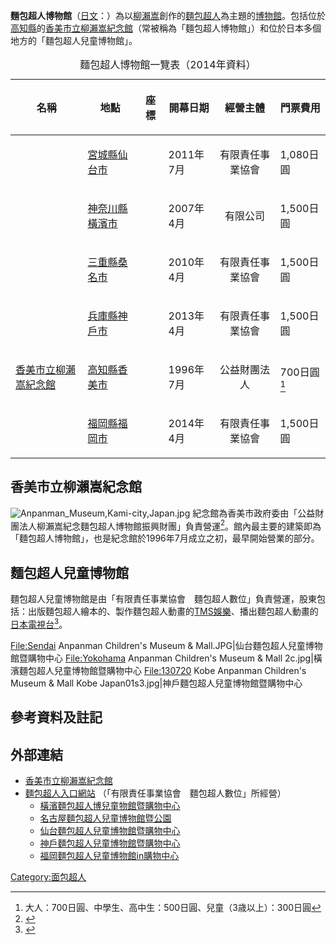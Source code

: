 '''麵包超人博物館'''（[[日文|日文]]：'''{{lang|ja|アンパンマンミュージアム}}'''）為以[[柳瀨嵩|柳瀨嵩]]創作的[[麵包超人|麵包超人]]為主題的[[博物館|博物館]]。包括位於[[高知縣|高知縣]]的[[香美市立柳瀨嵩紀念館|香美市立柳瀨嵩紀念館]]（常被稱為「麵包超人博物館」）和位於日本多個地方的「麵包超人兒童博物館」。

{{GeoGroup}}

{|class="sortable wikitable" style="font-size:85%"
|+麵包超人博物館一覽表（2014年資料）
!class="unsortable"|名稱
!class="unsortable"|地點
!class="unsortable"|座標
!開幕日期
!經營主體
!門票費用
|-
|{{link-ja|仙台麵包超人兒童博物館暨購物中心|仙台アンパンマンこどもミュージアム&モール}}||[[宮城縣|宮城縣]][[仙台市|仙台市]]||{{Coord|38|15|50.9|N|140|53|15|E|region:JP|}}||2011年7月||align="center"|有限責任事業協會||1,080日圓
|-
|{{link-ja|橫濱麵包超人兒童博物館暨購物中心|横浜アンパンマンこどもミュージアム&モール}}||[[神奈川縣|神奈川縣]][[橫濱市|橫濱市]]||{{Coord|35|27|30.8|N|139|37|31.6|E|region:JP|}}||2007年4月||align="center"|有限公司||1,500日圓
|-
|{{link-ja|長島Spa Land#名古屋麵包超人兒童博物館暨公園|ナガシマスパーランド#名古屋アンパンマンこどもミュージアム&パーク}}||[[三重縣|三重縣]][[桑名市|桑名市]]||{{Coord|35|1|51.8|N|136|43|51.8|E|region:JP|}}||2010年4月||align="center"|有限責任事業協會||1,500日圓
|-
|{{link-ja|神戶麵包超人兒童博物館暨購物中心|神戸アンパンマンこどもミュージアム&モール}}||[[兵庫縣|兵庫縣]][[神戶市|神戶市]]||{{Coord|34|40|42.5|N|135|11|5.1|E|region:JP|}}||2013年4月||align="center"|有限責任事業協會||1,500日圓
|-
|[[香美市立柳瀨嵩紀念館|香美市立柳瀨嵩紀念館]]||[[高知縣|高知縣]][[香美市|香美市]]||{{Coord|33|38|51.6|N|133|47|1.6|E|region:JP}}||1996年7月||align="center"|公益財團法人||{{0}}700日圓<ref>大人：700日圓、中學生、高中生：500日圓、兒童（3歳以上）：300日圓</ref>
|-
|{{link-ja|福岡麵包超人兒童博物館in購物中心|福岡アンパンマンこどもミュージアムinモール}}||[[福岡縣|福岡縣]][[福岡市|福岡市]]||{{Coord|33|35|41.5|N|130|24|20.6|E|region:JP}}||2014年4月||align="center"|有限責任事業協會||1,500日圓
|}

== 香美市立柳瀨嵩紀念館 ==
[[File:Anpanman_Museum,Kami-city,Japan.jpg|thumb]]
{{main|香美市立柳瀨嵩紀念館}}
紀念館為香美市政府委由「公益財團法人柳瀨嵩紀念麵包超人博物館振興財團」負責營運<ref>{{cite web| url=http://anpanman-museum.net/overview| title=overview| publisher=香美市立柳瀨嵩紀念館| accessdate=2016-01-04| language=ja}}</ref>。館內最主要的建築即為「麵包超人博物館」，也是紀念館於1996年7月成立之初，最早開始營業的部分。

== 麵包超人兒童博物館 ==
麵包超人兒童博物館是由「有限責任事業協會　麵包超人數位」負責營運，股東包括：出版麵包超人繪本的{{tsl|ja|フレーベル館|福祿貝爾館}}、製作麵包超人動畫的[[TMS娛樂|TMS娛樂]]、播出麵包超人動畫的[[日本電視台|日本電視台]]<ref>{{Cite web| url=http://www.anpanman.jp/etc/profile.html| title=會社概要| publisher=有限責任事業協會　麵包超人數位| accessdate=2016-01-04| language=ja| archive-url=https://web.archive.org/web/20151222043837/http://www.anpanman.jp/etc/profile.html| archive-date=2015-12-22| dead-url=yes}}</ref>。

<gallery widths=200px heights=150px>
File:Sendai Anpanman Children's Museum & Mall.JPG|仙台麵包超人兒童博物館暨購物中心
File:Yokohama Anpanman Children's Museum & Mall 2c.jpg|橫濱麵包超人兒童博物館暨購物中心
File:130720 Kobe Anpanman Children's Museum & Mall Kobe Japan01s3.jpg|神戶麵包超人兒童博物館暨購物中心
</gallery>

== 參考資料及註記 ==
{{reflist}}

== 外部連結 ==
* [http://www.anpanman-museum.net/ 香美市立柳瀨嵩紀念館] {{ja icon}}
* [https://web.archive.org/web/20150101120319/http://anpanman.jp/shisetsu/kodomo.html 麵包超人入口網站] {{ja icon}}（「有限責任事業協會　麵包超人數位」所經營）
** [http://www.yokohama-anpanman.jp/ 橫濱麵包超人博兒童物館暨購物中心] {{ja icon}}
** [http://www.nagoya-anpanman.jp/ 名古屋麵包超人兒童博物館暨公園] {{ja icon}}
** [http://www.sendai-anpanman.jp/ 仙台麵包超人兒童博物館暨購物中心] {{ja icon}}
** [http://www.kobe-anpanman.jp/ 神戶麵包超人兒童博物館暨購物中心] {{ja icon}}
** [http://www.fukuoka-anpanman.jp/ 福岡麵包超人兒童博物館in購物中心] {{ja icon}}

{{DEFAULTSORT:Anpanman Museum}}
[[Category:面包超人|Category:面包超人]]